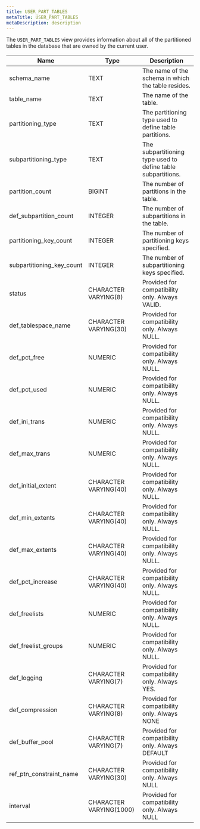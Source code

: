 ```yaml
---
title: USER_PART_TABLES
metaTitle: USER_PART_TABLES
metaDescription: description
---
```


The `USER_PART_TABLES` view provides information about all of the
partitioned tables in the database that are owned by the current user.

| Name                        | Type                    | Description                                                  |
| --------------------------- | ----------------------- | ------------------------------------------------------------ |
| schema\_name                | TEXT                    | The name of the schema in which the table resides.           |
| table\_name                 | TEXT                    | The name of the table.                                       |
| partitioning\_type          | TEXT                    | The partitioning type used to define table partitions.       |
| subpartitioning\_type       | TEXT                    | The subpartitioning type used to define table subpartitions. |
| partition\_count            | BIGINT                  | The number of partitions in the table.                       |
| def\_subpartition\_count    | INTEGER                 | The number of subpartitions in the table.                    |
| partitioning\_key\_count    | INTEGER                 | The number of partitioning keys specified.                   |
| subpartitioning\_key\_count | INTEGER                 | The number of subpartitioning keys specified.                |
| status                      | CHARACTER VARYING(8)    | Provided for compatibility only. Always VALID.               |
| def\_tablespace\_name       | CHARACTER VARYING(30)   | Provided for compatibility only. Always NULL.                |
| def\_pct\_free              | NUMERIC                 | Provided for compatibility only. Always NULL.                |
| def\_pct\_used              | NUMERIC                 | Provided for compatibility only. Always NULL.                |
| def\_ini\_trans             | NUMERIC                 | Provided for compatibility only. Always NULL.                |
| def\_max\_trans             | NUMERIC                 | Provided for compatibility only. Always NULL.                |
| def\_initial\_extent        | CHARACTER VARYING(40)   | Provided for compatibility only. Always NULL.                |
| def\_min\_extents           | CHARACTER VARYING(40)   | Provided for compatibility only. Always NULL.                |
| def\_max\_extents           | CHARACTER VARYING(40)   | Provided for compatibility only. Always NULL.                |
| def\_pct\_increase          | CHARACTER VARYING(40)   | Provided for compatibility only. Always NULL.                |
| def\_freelists              | NUMERIC                 | Provided for compatibility only. Always NULL.                |
| def\_freelist\_groups       | NUMERIC                 | Provided for compatibility only. Always NULL.                |
| def\_logging                | CHARACTER VARYING(7)    | Provided for compatibility only. Always YES.                 |
| def\_compression            | CHARACTER VARYING(8)    | Provided for compatibility only. Always NONE                 |
| def\_buffer\_pool           | CHARACTER VARYING(7)    | Provided for compatibility only. Always DEFAULT              |
| ref\_ptn\_constraint\_name  | CHARACTER VARYING(30)   | Provided for compatibility only. Always NULL                 |
| interval                    | CHARACTER VARYING(1000) | Provided for compatibility only. Always NULL                 |
